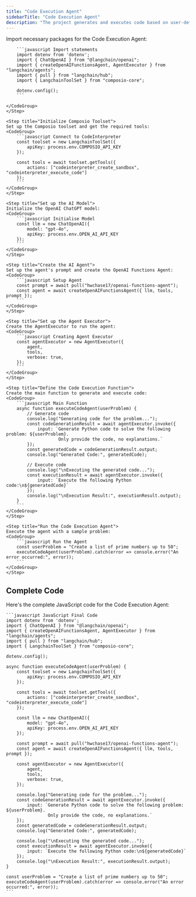 ```yaml
---
title: "Code Execution Agent"
sidebarTitle: "Code Execution Agent"
description: "The project generates and executes code based on user-defined problems. It utilizes the Composio and connects your AI Agent to E2B's Code Interpreter to facilitate code execution, allowing users to input a problem statement and receive executable code as output. The agent is designed to operate in a sandbox environment, ensuring safe execution and accurate results. Key functionalities include code generation, execution, and result interpretation, making it an invaluable resource for developers and data scientists alike."
---
```




<Tabs>

<Tab title="JavaScript">

<Steps>
    <Step title="Import Required Packages">
    Import necessary packages for the Code Execution Agent:
    <CodeGroup>

        ```javascript Import statements
        import dotenv from 'dotenv';
        import { ChatOpenAI } from "@langchain/openai";
        import { createOpenAIFunctionsAgent, AgentExecutor } from "langchain/agents";
        import { pull } from "langchain/hub";
        import { LangchainToolSet } from "composio-core";

        dotenv.config();
        ```

    </CodeGroup>
    </Step>

    <Step title="Initialize Composio Toolset">
    Set up the Composio toolset and get the required tools:
    <CodeGroup>
        ```javascript Connect to CodeInterpreter
        const toolset = new LangchainToolSet({ 
            apiKey: process.env.COMPOSIO_API_KEY
        });

        const tools = await toolset.getTools({ 
            actions: ["codeinterpreter_create_sandbox", "codeinterpreter_execute_code"] 
        });
        ```
    </CodeGroup>
    </Step>

    <Step title="Set up the AI Model">
    Initialize the OpenAI ChatGPT model:
    <CodeGroup>
        ```javascript Initialise Model
        const llm = new ChatOpenAI({ 
            model: "gpt-4o",
            apiKey: process.env.OPEN_AI_API_KEY
        });
        ```
    </CodeGroup>
    </Step>

    <Step title="Create the AI Agent">
    Set up the agent's prompt and create the OpenAI Functions Agent:
    <CodeGroup>
        ```javascript Setup Agent
        const prompt = await pull("hwchase17/openai-functions-agent");
        const agent = await createOpenAIFunctionsAgent({ llm, tools, prompt });
        ```
    </CodeGroup>
    </Step>

    <Step title="Set up the Agent Executor">
    Create the AgentExecutor to run the agent:
    <CodeGroup>
        ```javascript Creating Agent Executor
        const agentExecutor = new AgentExecutor({ 
            agent, 
            tools, 
            verbose: true,
        });
        ```
    </CodeGroup>
    </Step>

    <Step title="Define the Code Execution Function">
    Create the main function to generate and execute code:
    <CodeGroup>
        ```javascript Main Function
        async function executeCodeAgent(userProblem) {
            // Generate code
            console.log("Generating code for the problem...");
            const codeGenerationResult = await agentExecutor.invoke({ 
                input: `Generate Python code to solve the following problem: ${userProblem}. 
                        Only provide the code, no explanations.`
            });
            const generatedCode = codeGenerationResult.output;
            console.log("Generated Code:", generatedCode);

            // Execute code
            console.log("\nExecuting the generated code...");
            const executionResult = await agentExecutor.invoke({ 
                input: `Execute the following Python code:\n${generatedCode}`
            });
            console.log("\nExecution Result:", executionResult.output);
        }
        ```
    </CodeGroup>
    </Step>

    <Step title="Run the Code Execution Agent">
    Execute the agent with a sample problem:
    <CodeGroup>
        ```javascript Run the Agent
        const userProblem = "Create a list of prime numbers up to 50";
        executeCodeAgent(userProblem).catch(error => console.error("An error occurred:", error));
        ```
    </CodeGroup>
    </Step>
</Steps>

</Tab>
</Tabs>



## Complete Code

Here's the complete JavaScript code for the Code Execution Agent:

<CodeGroup>

    ```javascript JavaScript Final Code
    import dotenv from 'dotenv';
    import { ChatOpenAI } from "@langchain/openai";
    import { createOpenAIFunctionsAgent, AgentExecutor } from "langchain/agents";
    import { pull } from "langchain/hub";
    import { LangchainToolSet } from "composio-core";

    dotenv.config();

    async function executeCodeAgent(userProblem) {
        const toolset = new LangchainToolSet({ 
            apiKey: process.env.COMPOSIO_API_KEY
        });

        const tools = await toolset.getTools({ 
            actions: ["codeinterpreter_create_sandbox", "codeinterpreter_execute_code"] 
        });

        const llm = new ChatOpenAI({ 
            model: "gpt-4o",
            apiKey: process.env.OPEN_AI_API_KEY
        });

        const prompt = await pull("hwchase17/openai-functions-agent");
        const agent = await createOpenAIFunctionsAgent({ llm, tools, prompt });

        const agentExecutor = new AgentExecutor({ 
            agent, 
            tools, 
            verbose: true,
        });

        console.log("Generating code for the problem...");
        const codeGenerationResult = await agentExecutor.invoke({ 
            input: `Generate Python code to solve the following problem: ${userProblem}. 
                    Only provide the code, no explanations.`
        });
        const generatedCode = codeGenerationResult.output;
        console.log("Generated Code:", generatedCode);

        console.log("\nExecuting the generated code...");
        const executionResult = await agentExecutor.invoke({ 
            input: `Execute the following Python code:\n${generatedCode}`
        });
        console.log("\nExecution Result:", executionResult.output);
    }

    const userProblem = "Create a list of prime numbers up to 50";
    executeCodeAgent(userProblem).catch(error => console.error("An error occurred:", error));
    ```
</CodeGroup>
